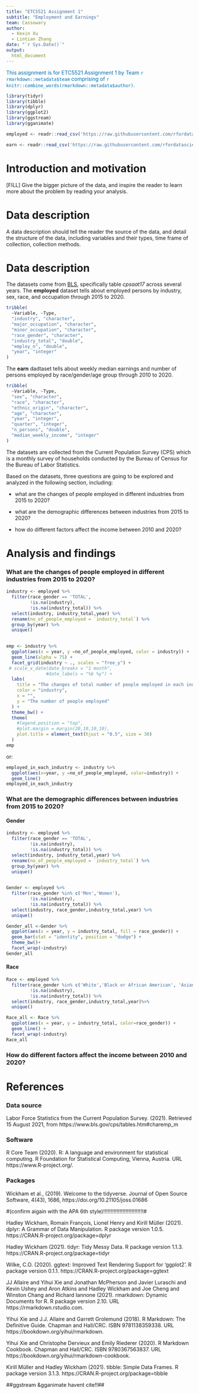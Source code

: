 ```yaml
---
title: "ETC5521 Assignment 1"
subtitle: "Employment and Earnings"
team: Cassowary
author:
  - Kexin Xu
  - Lintian Zhang
date: "`r Sys.Date()`"
output: 
  html_document
---
```


[This assignment is for ETC5521 Assignment 1 by Team `r rmarkdown::metadata$team` comprising of `r knitr::combine_words(rmarkdown::metadata$author)`.]{style="color:#006DAE;"}


```r
library(tidyr)
library(tibble)
library(dplyr)
library(ggplot2)
library(ggstream)
library(gganimate)
```


```r
employed <- readr::read_csv('https://raw.githubusercontent.com/rfordatascience/tidytuesday/master/data/2021/2021-02-23/employed.csv')

earn <- readr::read_csv('https://raw.githubusercontent.com/rfordatascience/tidytuesday/master/data/2021/2021-02-23/earn.csv')
```



# Introduction and motivation

[FILL] Give the bigger picture of the data, and inspire the reader to learn more about the problem by reading your analysis. 

# Data description

A data description should tell the reader the source of the data, and detail the structure of the data, including variables and their types, time frame of collection, collection methods.

# Data description

The datasets come from [BLS](https://www.bls.gov/cps/tables.htm#charemp_m), specifically table *cpsaat17* across several years.
The **employed** dataset tells about employed persons by industry, sex, race, and occupation through 2015 to 2020.
```r
tribble(
  ~Variable, ~Type,
  "industry", "character",
  "major_occupation", "character",
  "minor_occupation", "character",
  "race_gender", "character",
  "industry_total", "double",
  "employ_n", "double",
  "year", "integer"
)
```

The **earn** dadtaset tells about weekly median earnings and number of persons employed by race/gender/age group through 2010 to 2020.
```r
tribble(
  ~Variable, ~Type,
  "sex", "character",
  "race", "character",
  "ethnic_origin", "character",
  "age", "character",
  "year", "integer",
  "quarter", "integer",
  "n_persons", "double",
  "median_weekly_income", "integer"
)
```
The datasets are collected from the Current Population Survey (CPS) which is a monthly survey of households conducted by the Bureau of Census for the Bureau of Labor Statistics.

Based on the datasets, three questions are going to be explored and analyzed in the following section, including:

- what are the changes of people employed in different industries from 2015 to 2020?
 
- what are the demographic differences between industries from 2015 to 2020?

- how do different factors affect the income between 2010 and 2020?


# Analysis and findings

### What are the changes of people employed in different industries from 2015 to 2020?

```r
industry <- employed %>%
  filter(race_gender == 'TOTAL',
         !is.na(industry),
         !is.na(industry_total)) %>%
  select(industry, industry_total,year) %>%
  rename(no_of_people_employed = `industry_total`) %>%
  group_by(year) %>%
  unique()
  
```


```r
emp <- industry %>%
  ggplot(aes(x = year, y =no_of_people_employed, color = industry)) +
  geom_line(alpha = 75) +
  facet_grid(industry ~ ., scales = "free_y") +
 # scale_x_date(date_breaks = "1 month", 
               #date_labels = "%b %y") +
  labs(
    title = "The changes of total number of people employed in each industries from 2015 to 2020",
    color = "industry",
    x = "",
    y = "The number of people employed"
  ) +
  theme_bw() +
  theme(
    #legend.position = "top",
    #plot.margin = margin(20,10,10,10),
    plot.title = element_text(hjust = "0.5", size = 30)
  )
emp
```

or:

```r
employed_in_each_industry <- industry %>%
  ggplot(aes(x=year, y =no_of_people_employed, color=industry)) +
  geom_line()
employed_in_each_industry
```

### What are the demographic differences between industries from 2015 to 2020?

#### Gender

```r
industry <- employed %>%
  filter(race_gender == 'TOTAL',
         !is.na(industry),
         !is.na(industry_total)) %>%
  select(industry, industry_total,year) %>%
  rename(no_of_people_employed = `industry_total`) %>%
  group_by(year) %>%
  unique()
  
```

```r
Gender <- employed %>%
  filter(race_gender %in% c('Men','Women'),
         !is.na(industry),
         !is.na(industry_total)) %>%
  select(industry, race_gender,industry_total,year) %>%
  unique()
```

```r
Gender_all <-Gender %>%
  ggplot(aes(x = year, y = industry_total, fill = race_gender)) +
  geom_bar(stat = "identity", position = "dodge") +
  theme_bw()+
  facet_wrap(~industry)
Gender_all
```


#### Race

```r
Race <- employed %>%
  filter(race_gender %in% c('White','Black or African American', 'Asian'),
         !is.na(industry),
         !is.na(industry_total)) %>%
  select(industry, race_gender,industry_total,year)%>%
  unique()

```

```r
Race_all <- Race %>%
  ggplot(aes(x = year, y = industry_total, color=race_gender)) +
  geom_line() +
  facet_wrap(~industry)
Race_all
```


### How do different factors affect the income between 2010 and 2020?





# References

### Data source

Labor Force Statistics from the Current Population Survey. (2021). Retrieved 15 August 2021, from https://www.bls.gov/cps/tables.htm#charemp_m

### Software

R Core Team (2020). R: A language and environment for statistical computing. R
  Foundation for Statistical Computing, Vienna, Austria. URL
  https://www.R-project.org/.


### Packages

Wickham et al., (2019). Welcome to the tidyverse. Journal of Open Source Software, 4(43), 1686,
  https://doi.org/10.21105/joss.01686
  
#(confirm aigain with the APA 6th style)!!!!!!!!!!!!!!!!!!!!!!!!!!!#


Hadley Wickham, Romain François, Lionel Henry and Kirill Müller (2021). dplyr: A Grammar of Data Manipulation.
  R package version 1.0.5. https://CRAN.R-project.org/package=dplyr

Hadley Wickham (2021). tidyr: Tidy Messy Data. R package version 1.1.3.
  https://CRAN.R-project.org/package=tidyr
  
Wilke, C.O. (2020). ggtext: Improved Text Rendering Support for 'ggplot2'.
  R package version 0.1.1. https://CRAN.R-project.org/package=ggtext

JJ Allaire and Yihui Xie and Jonathan McPherson and Javier Luraschi and Kevin Ushey and Aron Atkins and Hadley
  Wickham and Joe Cheng and Winston Chang and Richard Iannone (2021). rmarkdown: Dynamic Documents for R. R
  package version 2.10. URL https://rmarkdown.rstudio.com.

Yihui Xie and J.J. Allaire and Garrett Grolemund (2018). R Markdown: The Definitive Guide. Chapman and
  Hall/CRC. ISBN 9781138359338. URL https://bookdown.org/yihui/rmarkdown.

Yihui Xie and Christophe Dervieux and Emily Riederer (2020). R Markdown Cookbook. Chapman and Hall/CRC. ISBN
  9780367563837. URL https://bookdown.org/yihui/rmarkdown-cookbook.

Kirill Müller and Hadley Wickham (2021). tibble: Simple Data Frames. R package version 3.1.3.
  https://CRAN.R-project.org/package=tibble
  
##ggstream &gganimate havent cite!!##

